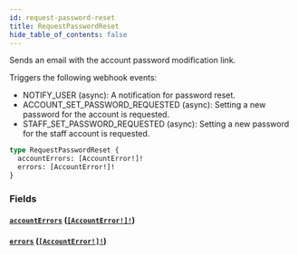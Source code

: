 ```yaml
---
id: request-password-reset
title: RequestPasswordReset
hide_table_of_contents: false
---
```


Sends an email with the account password modification link.

Triggers the following webhook events:

- NOTIFY_USER (async): A notification for password reset.
- ACCOUNT_SET_PASSWORD_REQUESTED (async): Setting a new password for the account is requested.
- STAFF_SET_PASSWORD_REQUESTED (async): Setting a new password for the staff account is requested.

```graphql
type RequestPasswordReset {
  accountErrors: [AccountError!]!
  errors: [AccountError!]!
}
```

### Fields

#### [`accountErrors`](#) ([`[AccountError!]!`](../../../developer/api-reference/objects/account-error))

#### [`errors`](#) ([`[AccountError!]!`](../../../developer/api-reference/objects/account-error))

